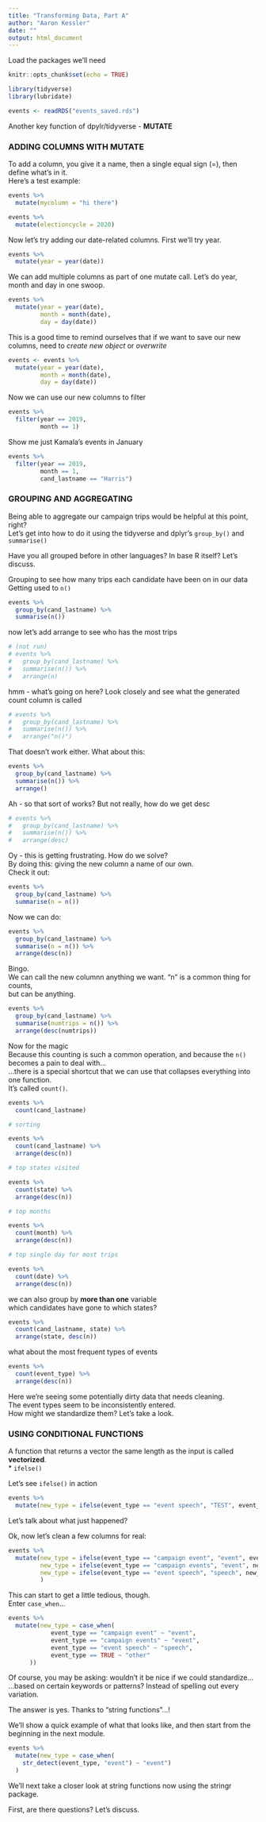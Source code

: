 ```yaml
---
title: "Transforming Data, Part A"
author: "Aaron Kessler"
date: ""
output: html_document
---
```


Load the packages we'll need

```r
knitr::opts_chunk$set(echo = TRUE)

library(tidyverse)
library(lubridate)

events <- readRDS("events_saved.rds")

```

Another key function of dpylr/tidyverse - **MUTATE**

### ADDING COLUMNS WITH MUTATE  
  
To add a column, you give it a name, then a single equal sign (=), then define what's in it.  
Here's a test example:

```r
events %>% 
  mutate(mycolumn = "hi there")

```


```r
events %>% 
  mutate(electioncycle = 2020)

```

Now let's try adding our date-related columns.  First we'll try year.

```r
events %>% 
  mutate(year = year(date))

```

We can add multiple columns as part of one mutate call. Let's do year, month and day in one swoop.

```r
events %>% 
  mutate(year = year(date),
         month = month(date),
         day = day(date))

```

This is a good time to remind ourselves that if we want to save our new columns, need to *create new object* or *overwrite*

```r
events <- events %>% 
  mutate(year = year(date),
         month = month(date),
         day = day(date))

```

Now we can use our new columns to filter

```r
events %>% 
  filter(year == 2019,
         month == 1)

```

Show me just Kamala's events in January


```r
events %>% 
  filter(year == 2019,
         month == 1,
         cand_lastname == "Harris")

```


### GROUPING AND AGGREGATING  
 
 
Being able to aggregate our campaign trips would be helpful at this point, right?  
Let's get into how to do it using the tidyverse and dplyr's `group_by()` and `summarise()` 
  
Have you all grouped before in other languages? In base R itself?  Let's discuss.  
  
Grouping to see how many trips each candidate have been on in our data  
Getting used to `n()`

```r
events %>% 
  group_by(cand_lastname) %>% 
  summarise(n())

```

now let's add arrange to see who has the most trips

```r
# (not run)  
# events %>% 
#   group_by(cand_lastname) %>% 
#   summarise(n()) %>% 
#   arrange(n)

```

hmm - what's going on here? Look closely and see what the generated count column is called

```r
# events %>% 
#   group_by(cand_lastname) %>% 
#   summarise(n()) %>% 
#   arrange("n()")

```

That doesn't work either. What about this:

```r
events %>% 
  group_by(cand_lastname) %>% 
  summarise(n()) %>% 
  arrange()

```

Ah - so that sort of works? But not really, how do we get desc

```r
# events %>% 
#   group_by(cand_lastname) %>% 
#   summarise(n()) %>% 
#   arrange(desc)

```

Oy - this is getting frustrating. How do we solve?  
By doing this: giving the new column a name of our own.  
Check it out:

```r
events %>% 
  group_by(cand_lastname) %>% 
  summarise(n = n()) 

```

Now we can do:

```r
events %>% 
  group_by(cand_lastname) %>% 
  summarise(n = n()) %>% 
  arrange(desc(n))

```

Bingo.  
We can call the new columnn anything we want. "n" is a common thing for counts,  
but can be anything.

```r
events %>% 
  group_by(cand_lastname) %>% 
  summarise(numtrips = n()) %>% 
  arrange(desc(numtrips))

```

Now for the magic  
Because this counting is such a common operation, and because the `n()` becomes a pain to deal with...  
...there is a special shortcut that we can use that collapses everything into one function.  
It's called `count()`.

```r
events %>% 
  count(cand_lastname)

# sorting

events %>% 
  count(cand_lastname) %>% 
  arrange(desc(n))

# top states visited

events %>% 
  count(state) %>% 
  arrange(desc(n))

# top months

events %>% 
  count(month) %>% 
  arrange(desc(n))

# top single day for most trips

events %>% 
  count(date) %>% 
  arrange(desc(n))

```

we can also group by **more than one** variable  
which candidates have gone to which states?

```r
events %>% 
  count(cand_lastname, state) %>% 
  arrange(state, desc(n))

```

what about the most frequent types of events

```r
events %>% 
  count(event_type) %>% 
  arrange(desc(n))

```

Here we're seeing some potentially dirty data that needs cleaning.  
The event types seem to be inconsistently entered.  
How might we standardize them? Let's take a look.  

### USING CONDITIONAL FUNCTIONS
  
A function that returns a vector the same length as the input is called **vectorized**.  
* `ifelse()`  
  
Let's see `ifelse()` in action

```r
events %>% 
  mutate(new_type = ifelse(event_type == "event speech", "TEST", event_type)) 

```

Let's talk about what just happened?

Ok, now let's clean a few columns for real:

```r
events %>% 
  mutate(new_type = ifelse(event_type == "campaign event", "event", event_type),
         new_type = ifelse(event_type == "campaign events", "event", new_type),
         new_type = ifelse(event_type == "event speech", "speech", new_type)
         ) 

```

This can start to get a little tedious, though.  
Enter `case_when`...

```r
events %>%
  mutate(new_type = case_when(
            event_type == "campaign event" ~ "event",
            event_type == "campaign events" ~ "event",
            event_type == "event speech" ~ "speech",
            event_type == TRUE ~ "other"
      ))

```

Of course, you may be asking: wouldn't it be nice if we could standardize...  
...based on certain keywords or patterns?  Instead of spelling out every variation.  
  
The answer is yes. Thanks to "string functions"...!  
  
We'll show a quick example of what that looks like, and then start from the beginning in the next module.  

```r
events %>%
  mutate(new_type = case_when(
    str_detect(event_type, "event") ~ "event")
  )

```

We'll next take a closer look at string functions now using the stringr package.  
  
First, are there questions? Let's discuss.






